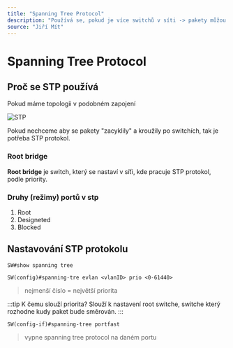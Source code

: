 ```yaml
---
title: "Spanning Tree Protocol"
description: "Používá se, pokud je více switchů v síti -> pakety můžou kroužit po switchích"
source: "Jiří Mít"
---
```


# Spanning Tree Protocol

## Proč se STP používá

Pokud máme topologii v podobném zapojení

![STP](./img/spanning-tree.png)

Pokud nechceme aby se pakety "zacyklily" a kroužily po switchích, tak je potřeba STP protokol.

### Root bridge

**Root bridge** je switch, který se nastaví v síťi, kde pracuje STP protokol, podle priority.

### Druhy (režimy) portů v stp

1. Root
1. Designeted
1. Blocked

## Nastavování STP protokolu

```cisco title="Zobrazení informací o STP protokolu"
SW#show spanning tree
```

```cisco title="Nastavení priority u routeru"
SW(config)#spanning-tre evlan <vlanID> prio <0-61440>
```

> nejmenší číslo = největší priorita

:::tip K čemu slouží priorita?
Slouží k nastavení root switche, switche který rozhodne kudy paket bude směrován.
:::

```cisco title="portfast"
SW(config-if)#spanning-tree portfast
```

> vypne spanning tree protocol na daném portu
